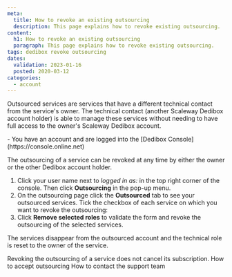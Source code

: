 ```yaml
---
meta:
  title: How to revoke an existing outsourcing
  description: This page explains how to revoke existing outsourcing.
content:
  h1: How to revoke an existing outsourcing
  paragraph: This page explains how to revoke existing outsourcing.
tags: dedibox revoke outsourcing
dates:
  validation: 2023-01-16
  posted: 2020-03-12
categories:
  - account
---
```


Outsourced services are services that have a different technical contact from the service's owner. The technical contact (another Scaleway Dedibox account holder) is able to manage these services without needing to have full access to the owner's Scaleway Dedibox account.

<Message type="requirement">
  - You have an account and are logged into the [Dedibox Console](https://console.online.net) 
</Message>

The outsourcing of a service can be revoked at any time by either the owner or the other Dedibox account holder.


1. Click your user name next to _logged in as:_ in the top right corner of the console. Then click **Outsourcing** in the pop-up menu.
    <Lightbox src="scaleway-dedibox-console-outsourcing-menu.webp" width="300" alt="" />
2. On the outsourcing page click the **Outsourced** tab to see your outsourced services. Tick the checkbox of each service on which you want to revoke the outsourcing:
    <Lightbox src="scaleway-dedibox-console-outsourcing-revoke.webp" width="600" alt="" />
3. Click **Remove selected roles** to validate the form and revoke the outsourcing of the selected services.

The services disappear from the outsourced account and the technical role is reset to the owner of the service.

<Message type="note">
  Revoking the outsourcing of a service does not cancel its subscription.
</Message>


<Navigation title="See Also">
  <PreviousButton to="/dedibox-console/my-account/how-to/accept-outsourcing/">How to accept outsourcing</PreviousButton>
  <NextButton to="/dedibox-console/my-account/how-to/contact-support">How to contact the support team</NextButton>
</Navigation>
